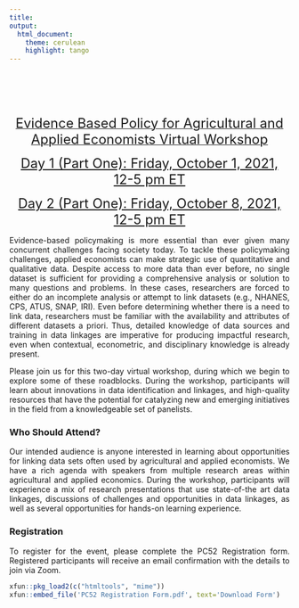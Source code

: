 ---
title: 
output:
  html_document:
    theme: cerulean
    highlight: tango
---
<br>
<style>
body {
text-align: justify}
</style>

<br>
<br>

<p align="center">
 <span style="text-decoration:underline"> <font size="5"> Evidence Based Policy for Agricultural and Applied Economists Virtual Workshop </font> </span>
</p>

<p align="center"><font size="5">[Day 1 (Part One): Friday, October 1, 2021, 12-5 pm ET](https://dataifa.github.io/difa-project/day1.html) </font> 
</p>  

<p align="center"><font size="5">[Day 2 (Part One): Friday, October 8, 2021, 12-5 pm ET](https://dataifa.github.io/difa-project/day2.html) </font> 
</p> 

Evidence-based policymaking is more essential than ever given many concurrent challenges facing society today. To tackle these policymaking challenges, applied economists can make strategic use of quantitative and qualitative data. Despite access to more data than ever before, no single dataset is sufficient for providing a comprehensive analysis or solution to many questions and problems. In these cases, researchers are forced to either do an incomplete analysis or attempt to link datasets (e.g., NHANES, CPS, ATUS, SNAP, IRI). Even before determining whether there is a need to link data, researchers must be familiar with the availability and attributes of different datasets a priori. Thus, detailed knowledge of data sources and training in data linkages are imperative for producing impactful research, even when contextual, econometric, and disciplinary knowledge is already present. 

Please join us for this two-day virtual workshop, during which we begin to explore some of these roadblocks. During the workshop, participants will learn about innovations in data identification and linkages, and high-quality resources that have the potential for catalyzing new and emerging initiatives in the field from a knowledgeable set of panelists. 

### Who Should Attend?

Our intended audience is anyone interested in learning about opportunities for linking data sets often used by agricultural and applied economists. We have a rich agenda with speakers from multiple research areas within agricultural and applied economics. During the workshop, participants will experience a mix of research presentations that use state-of-the art data linkages, discussions of challenges and opportunities in data linkages, as well as several opportunities for hands-on learning experience.

### Registration

To register for the event, please complete the PC52 Registration form. Registered participants will receive an email confirmation with the details to join via Zoom.

```{r echo=FALSE}
xfun::pkg_load2(c("htmltools", "mime"))
xfun::embed_file('PC52 Registration Form.pdf', text='Download Form')

```
